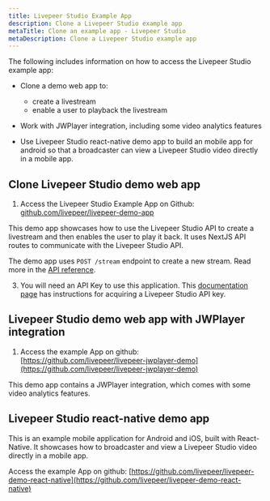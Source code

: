 ```yaml
---
title: Livepeer Studio Example App
description: Clone a Livepeer Studio example app
metaTitle: Clone an example app - Livepeer Studio
metaDescription: Clone a Livepeer Studio example app
---
```


The following includes information on how to access the Livepeer Studio example app:

- Clone a demo web app to:
	- create a livestream 
	- enable a user to playback the livestream

- Work with JWPlayer integration, including some video
analytics features

- Use Livepeer Studio react-native demo app to build an mobile app for android so that a broadcaster can view a Livepeer Studio video directly in a mobile app.

## Clone Livepeer Studio demo web app

1. Access the Livepeer Studio Example App on Github:
[github.com/livepeer/livepeer-demo-app](https://github.com/livepeer/livepeer-demo-app)

This demo app showcases how to use the Livepeer Studio API to create a livestream
and then enables the user to play it back. It uses NextJS API routes to
communicate with the Livepeer Studio API.

The demo app uses `POST /stream` endpoint to create a new stream. Read more in
the [API reference](/references/stream/post-stream).

3. You will need an API Key to use this application. This
[documentation page](/guides/livestreaming/api-key) has instructions
for acquiring a Livepeer Studio API key.

## Livepeer Studio demo web app with JWPlayer integration

1. Access the example App on github:
[https://github.com/livepeer/livepeer-jwplayer-demo](https://github.com/livepeer/livepeer-jwplayer-demo)

This demo app contains a JWPlayer integration, which comes with some video
analytics features.

## Livepeer Studio react-native demo app

This is an example mobile application for Android and iOS, built with
React-Native. It showcases how to broadcaster and view a Livepeer Studio video
directly in a mobile app.

Access the example App on github:
[https://github.com/livepeer/livepeer-demo-react-native](https://github.com/livepeer/livepeer-demo-react-native)


